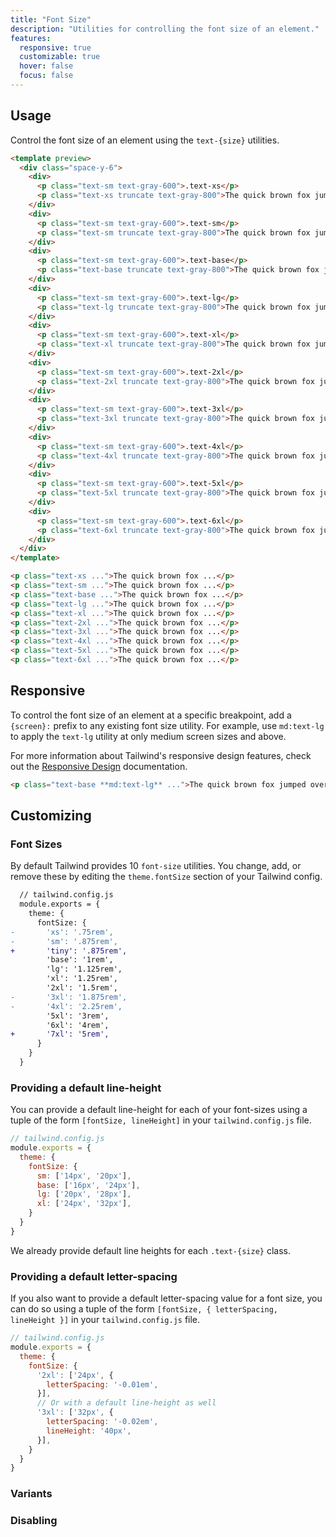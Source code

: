 ```yaml
---
title: "Font Size"
description: "Utilities for controlling the font size of an element."
features:
  responsive: true
  customizable: true
  hover: false
  focus: false
---
```




## Usage

Control the font size of an element using the `text-{size}` utilities.

```html
<template preview>
  <div class="space-y-6">
    <div>
      <p class="text-sm text-gray-600">.text-xs</p>
      <p class="text-xs truncate text-gray-800">The quick brown fox jumped over the lazy dog.</p>
    </div>
    <div>
      <p class="text-sm text-gray-600">.text-sm</p>
      <p class="text-sm truncate text-gray-800">The quick brown fox jumped over the lazy dog.</p>
    </div>
    <div>
      <p class="text-sm text-gray-600">.text-base</p>
      <p class="text-base truncate text-gray-800">The quick brown fox jumped over the lazy dog.</p>
    </div>
    <div>
      <p class="text-sm text-gray-600">.text-lg</p>
      <p class="text-lg truncate text-gray-800">The quick brown fox jumped over the lazy dog.</p>
    </div>
    <div>
      <p class="text-sm text-gray-600">.text-xl</p>
      <p class="text-xl truncate text-gray-800">The quick brown fox jumped over the lazy dog.</p>
    </div>
    <div>
      <p class="text-sm text-gray-600">.text-2xl</p>
      <p class="text-2xl truncate text-gray-800">The quick brown fox jumped over the lazy dog.</p>
    </div>
    <div>
      <p class="text-sm text-gray-600">.text-3xl</p>
      <p class="text-3xl truncate text-gray-800">The quick brown fox jumped over the lazy dog.</p>
    </div>
    <div>
      <p class="text-sm text-gray-600">.text-4xl</p>
      <p class="text-4xl truncate text-gray-800">The quick brown fox jumped over the lazy dog.</p>
    </div>
    <div>
      <p class="text-sm text-gray-600">.text-5xl</p>
      <p class="text-5xl truncate text-gray-800">The quick brown fox jumped over the lazy dog.</p>
    </div>
    <div>
      <p class="text-sm text-gray-600">.text-6xl</p>
      <p class="text-6xl truncate text-gray-800">The quick brown fox jumped over the lazy dog.</p>
    </div>
  </div>
</template>

<p class="text-xs ...">The quick brown fox ...</p>
<p class="text-sm ...">The quick brown fox ...</p>
<p class="text-base ...">The quick brown fox ...</p>
<p class="text-lg ...">The quick brown fox ...</p>
<p class="text-xl ...">The quick brown fox ...</p>
<p class="text-2xl ...">The quick brown fox ...</p>
<p class="text-3xl ...">The quick brown fox ...</p>
<p class="text-4xl ...">The quick brown fox ...</p>
<p class="text-5xl ...">The quick brown fox ...</p>
<p class="text-6xl ...">The quick brown fox ...</p>
```

## Responsive

To control the font size of an element at a specific breakpoint, add a `{screen}:` prefix to any existing font size utility. For example, use `md:text-lg` to apply the `text-lg` utility at only medium screen sizes and above.

For more information about Tailwind's responsive design features, check out the [Responsive Design](/docs/responsive-design) documentation.

```html
<p class="text-base **md:text-lg** ...">The quick brown fox jumped over the lazy dog.</p>
```

## Customizing

### Font Sizes

By default Tailwind provides 10 `font-size` utilities. You change, add, or remove these by editing the `theme.fontSize` section of your Tailwind config.

```diff
  // tailwind.config.js
  module.exports = {
    theme: {
      fontSize: {
-       'xs': '.75rem',
-       'sm': '.875rem',
+       'tiny': '.875rem',
        'base': '1rem',
        'lg': '1.125rem',
        'xl': '1.25rem',
        '2xl': '1.5rem',
-       '3xl': '1.875rem',
-       '4xl': '2.25rem',
        '5xl': '3rem',
        '6xl': '4rem',
+       '7xl': '5rem',
      }
    }
  }
```

### Providing a default line-height

You can provide a default line-height for each of your font-sizes using a tuple of the form `[fontSize, lineHeight]` in your `tailwind.config.js` file.

```js
// tailwind.config.js
module.exports = {
  theme: {
    fontSize: {
      sm: ['14px', '20px'],
      base: ['16px', '24px'],
      lg: ['20px', '28px'],
      xl: ['24px', '32px'],
    }
  }
}
```

We already provide default line heights for each `.text-{size}` class.

### Providing a default letter-spacing

If you also want to provide a default letter-spacing value for a font size, you can do so using a tuple of the form `[fontSize, { letterSpacing, lineHeight }]` in your `tailwind.config.js` file.

```js
// tailwind.config.js
module.exports = {
  theme: {
    fontSize: {
      '2xl': ['24px', {
        letterSpacing: '-0.01em',
      }],
      // Or with a default line-height as well
      '3xl': ['32px', {
        letterSpacing: '-0.02em',
        lineHeight: '40px',
      }],
    }
  }
}
```

### Variants

<Variants plugin="fontSize" name="text sizing" />

### Disabling

<Disabling plugin="fontSize" name="text sizing" />
